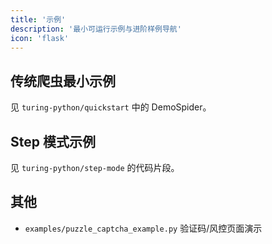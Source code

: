 ```yaml
---
title: '示例'
description: '最小可运行示例与进阶样例导航'
icon: 'flask'
---
```


## 传统爬虫最小示例

见 `turing-python/quickstart` 中的 DemoSpider。

## Step 模式示例

见 `turing-python/step-mode` 的代码片段。

## 其他

- `examples/puzzle_captcha_example.py` 验证码/风控页面演示


